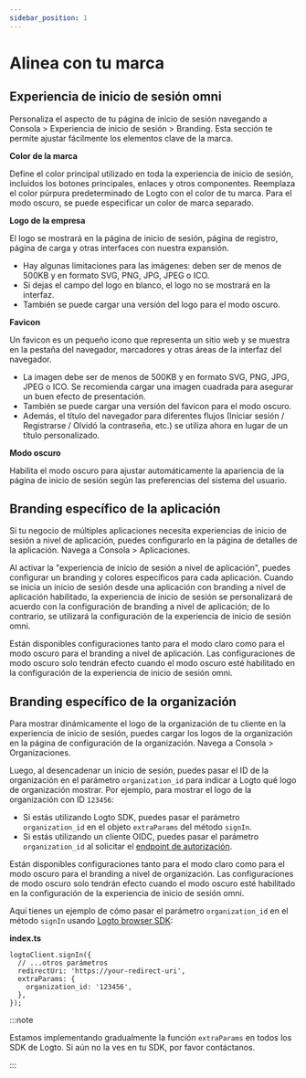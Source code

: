 ```yaml
---
sidebar_position: 1
---
```


# Alinea con tu marca

## Experiencia de inicio de sesión omni

Personaliza el aspecto de tu página de inicio de sesión navegando a <CloudLink to="/sign-in-experience/branding">Consola > Experiencia de inicio de sesión > Branding</CloudLink>. Esta sección te permite ajustar fácilmente los elementos clave de la marca.

**Color de la marca**

Define el color principal utilizado en toda la experiencia de inicio de sesión, incluidos los botones principales, enlaces y otros componentes. Reemplaza el color púrpura predeterminado de Logto con el color de tu marca. Para el modo oscuro, se puede especificar un color de marca separado.

**Logo de la empresa**

El logo se mostrará en la página de inicio de sesión, página de registro, página de carga y otras interfaces con nuestra expansión.

- Hay algunas limitaciones para las imágenes: deben ser de menos de 500KB y en formato SVG, PNG, JPG, JPEG o ICO.
- Si dejas el campo del logo en blanco, el logo no se mostrará en la interfaz.
- También se puede cargar una versión del logo para el modo oscuro.

**Favicon**

Un favicon es un pequeño icono que representa un sitio web y se muestra en la pestaña del navegador, marcadores y otras áreas de la interfaz del navegador.

- La imagen debe ser de menos de 500KB y en formato SVG, PNG, JPG, JPEG o ICO. Se recomienda cargar una imagen cuadrada para asegurar un buen efecto de presentación.
- También se puede cargar una versión del favicon para el modo oscuro.
- Además, el título del navegador para diferentes flujos (Iniciar sesión / Registrarse / Olvidó la contraseña, etc.) se utiliza ahora en lugar de un título personalizado.

**Modo oscuro**

Habilita el modo oscuro para ajustar automáticamente la apariencia de la página de inicio de sesión según las preferencias del sistema del usuario.

## Branding específico de la aplicación

Si tu negocio de múltiples aplicaciones necesita experiencias de inicio de sesión a nivel de aplicación, puedes configurarlo en la página de detalles de la aplicación. Navega a <CloudLink to="/applications">Consola > Aplicaciones</CloudLink>.

Al activar la "experiencia de inicio de sesión a nivel de aplicación", puedes configurar un branding y colores específicos para cada aplicación. Cuando se inicia un inicio de sesión desde una aplicación con branding a nivel de aplicación habilitado, la experiencia de inicio de sesión se personalizará de acuerdo con la configuración de branding a nivel de aplicación; de lo contrario, se utilizará la configuración de la experiencia de inicio de sesión omni.

Están disponibles configuraciones tanto para el modo claro como para el modo oscuro para el branding a nivel de aplicación. Las configuraciones de modo oscuro solo tendrán efecto cuando el modo oscuro esté habilitado en la configuración de la experiencia de inicio de sesión omni.

## Branding específico de la organización

Para mostrar dinámicamente el logo de la organización de tu cliente en la experiencia de inicio de sesión, puedes cargar los logos de la organización en la página de configuración de la organización. Navega a <CloudLink to="/organizations">Consola > Organizaciones</CloudLink>.

Luego, al desencadenar un inicio de sesión, puedes pasar el ID de la organización en el parámetro `organization_id` para indicar a Logto qué logo de organización mostrar. Por ejemplo, para mostrar el logo de la organización con ID `123456`:

- Si estás utilizando Logto SDK, puedes pasar el parámetro `organization_id` en el objeto `extraParams` del método `signIn`.
- Si estás utilizando un cliente OIDC, puedes pasar el parámetro `organization_id` al solicitar el [endpoint de autorización](https://openid.net/specs/openid-connect-core-1_0.html#AuthorizationEndpoint).

Están disponibles configuraciones tanto para el modo claro como para el modo oscuro para el branding a nivel de organización. Las configuraciones de modo oscuro solo tendrán efecto cuando el modo oscuro esté habilitado en la configuración de la experiencia de inicio de sesión omni.

Aquí tienes un ejemplo de cómo pasar el parámetro `organization_id` en el método `signIn` usando [Logto browser SDK](/quick-starts/vanilla-js/#implement-sign-in-and-sign-out):

**index.ts**

```tsx
logtoClient.signIn({
  // ...otros parámetros
  redirectUri: 'https://your-redirect-uri',
  extraParams: {
    organization_id: '123456',
  },
});
```

:::note

Estamos implementando gradualmente la función `extraParams` en todos los SDK de Logto. Si aún no la ves en tu SDK, por favor contáctanos.

:::
